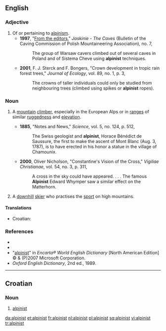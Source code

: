 ==English==

===Adjective===
{{en-adj|-}}

#Of or pertaining to [[alpinism]].
#*'''1997''', "[http://www.sktj.pl/epimenides/jaskinie/page03.html From the editors]," ''Jaskinie - The Caves'' (Bulletin of the Caving Commission of Polish Mountaineering Association), no. 7,
#*:The group of Warsaw cavers climbed out of several caves in Poland and of Sistema Cheve using '''alpinist''' techniques.
#*'''2001''', F. J. Sterck and F. Bongers, "Crown development in tropic rain forest trees," ''Journal of Ecology'', vol. 89, no. 1, p. 3,
#*:The crowns of taller individuals could only be studied from neighbouring trees (climbed using spikes or '''alpinist''' ropes).

===Noun===
{{en-noun}}

# {{context|sometimes capitalized}} A [[mountain]] [[climber]], especially in the European Alps or in [[ranges]] of similar [[ruggedness]] and [[elevation]].
#*'''1885''', "Notes and News," ''Science'', vol. 5, no. 124, p. 512,
#*:The Swiss geologist and '''alpinist''', Horace Bénédict de Saussure, the first to make the ascent of Mont Blanc (Aug. 3, 1787), is to have erected in his honor a statue in the village of Chamounix.
#*'''2000''', Oliver Nicholson, "Constantine's Vision of the Cross," ''Vigiliae Christianae'', vol. 54, no. 3, p. 311,
#*:A cross in the sky could have appeared. . . . The famous '''Alpinist''' Edward Whymper saw a similar effect on the Matterhorn.
# {{context|sometimes capitalized}} A [[downhill]] [[skier]] who practises the [[sport]] on high mountains.

====Translations====
{{top}}
*Croatian: {{t-|hr|alpinist|m}}
{{mid}}
{{bottom}}

===References===
*{{R:Webster 1913}}
*{{R:Dictionary.com}}
*"[http://encarta.msn.com/dictionary_/alpinist.html alpinist]" in ''Encarta® World English Dictionary'' [North American Edition] © & (P)2007 Microsoft Corporation.
*''Oxford English Dictionary'', 2nd ed., 1989.

----

==Croatian==

===Noun===
{{hr-noun|m}}

# [[#English|alpinist]]

[[da:alpinist]]
[[et:alpinist]]
[[fr:alpinist]]
[[nl:alpinist]]
[[pl:alpinist]]
[[sq:alpinist]]
[[vi:alpinist]]
[[tr:alpinist]]